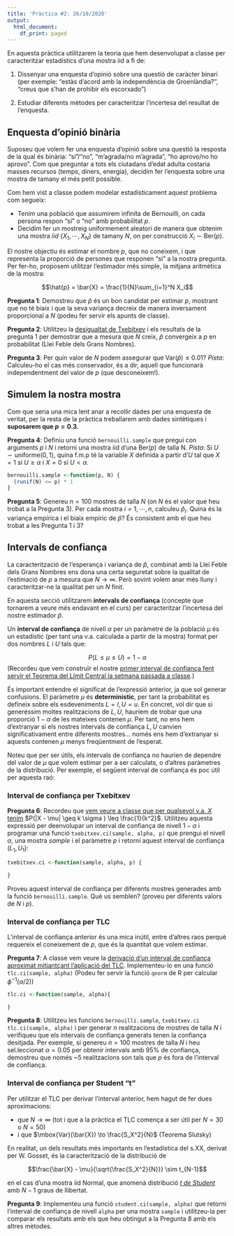 ```yaml
---
title: 'Pràctica #2: 26/10/2020'
output:
  html_document:
    df_print: paged
---
```


En aquesta pràctica utilitzarem la teoria que hem desenvolupat a classe per caracteritzar 
estadístics d'una mostra iid a fi de:

1. Dissenyar una enquesta d'opinió sobre una questió de caràcter binari (per exemple: "estàs d'acord amb la independència de Groenlàndia?", "creus que s'han de prohibir els escorxado")

2. Estudiar diferents mètodes per caracteritzar l'incertesa del resultat de l'enquesta.


## Enquesta d'opinió binària

Suposeu que volem fer una enquesta d'opinió sobre una questió la resposta de la qual és binària: "sí"/"no", "m'agrada/no m'agrada", "ho aprovo/no ho aprovo". Com que preguntar a tots els ciutadans
d'edat adulta costaria masses recursos (temps, diners, energia), decidim fer l'enquesta sobre una
mostra de tamany el més petit possible.

Com hem vist a classe podem modelar estadísticament aquest problema com segueix:

- Tenim una població que assumirem infinita de Bernouilli, on cada persona respon "sí" o "no" amb probabilitat $p$.
- Decidim fer un mostreig uniformement aleatori de manera que obtenim una mostra *iid* $\left\{X_1, \cdots, X_N\right\}$ de tamany $N$, on per construcció $X_i \sim \mbox{Ber}(p)$.

El nostre objectiu és estimar el nombre $p$, que no coneixem, i que representa la 
proporció de persones que responen "sí" a la nostra pregunta. Per fer-ho, proposem
utilitzar l'estimador més simple, la mitjana aritmètica de la mostra:

$$\hat{p} = \bar{X} = \frac{1}{N}\sum_{i=1}^N X_i$$

**Pregunta 1**: Demostreu que $\hat{p}$ és un bon candidat per estimar $p$, mostrant que no té biaix i que la seva variança decreix de manera inversament proporcional a $N$ (podeu fer servir els apunts de classe).

**Pregunta 2**: Utilitzeu la [desigualtat de Txebitxev](https://atibaup.github.io/ModInfer_2020/slides/0_Intro/0_1_Repas_probabilitat.html#67) i els resultats  de la pregunta 1 per demostrar que a mesura que $N$ creix, $\hat{p}$ convergeix a $p$ en probabilitat (Llei Feble dels Grans Nombres).

**Pregunta 3**: Per quin valor de $N$ podem assegurar que $\mbox{Var}(\hat{p}) \leq 0.01$? *Pista*: Calculeu-ho el cas més conservador, és a dir, aquell que funcionarà independentment del valor de $p$ (que desconeixem!).


## Simulem la nostra mostra

Com que seria una mica lent anar a recollir dades per una enquesta de veritat, per la resta de la pràctica treballarem amb dades sintètiques i **suposarem que $p = 0.3$**.

**Pregunta 4**: Definiu una funció `bernouilli.sample` que pregui con arguments $p$ i $N$ i retorni una mostra iid d'una $\mbox{Ber}(p)$ de talla N. *Pista*: Si $U \sim \mbox{uniforme}(0, 1)$, quina f.m.p té la variable $X$ definida a partir d'$U$ tal que $X=1$ si $U \geq \alpha$ i $X=0$ si $U < \alpha$.

```r
bernouilli.sample <-function(p, N) {
  (runif(N) <= p) * 1
}
```

**Pregunta 5**: Genereu $n=100$ mostres de talla $N$ (on $N$ és el valor que heu trobat a la Pregunta 3). Per cada mostra $i=1,\cdots, n$, calculeu  $\hat{p}_i$. Quina és la variança empírica i el biaix empíric de $\hat{p}$? És consistent amb el que heu trobat a les Pregunta 1 i 3?


## Intervals de confiança

La caracterització de l'esperança i variança de $\hat{p}$, combinat amb la Llei Feble dels Grans Nombres  ens dona una certa seguretat sobre la qualitat de l'estimació de $p$ a mesura que $N \to \infty$. Però sovint volem anar més lluny i caracteritzar-ne la qualitat per un $N$ finit. 

En aquesta secció utilitzarem **intervals de confiança** (concepte que tornarem a veure més endavant en el curs) per caracteritzar l'incertesa del nostre estimador $\hat{p}$.

Un **interval de confiança** de nivell $\alpha$ per un paràmetre de la població $\mu$ és un estadístic (per tant una v.a. calculada a partir de la mostra) format per dos nombres $L$ i $U$ tals que:

$$P(L \leq \mu \leq U) = 1 - \alpha$$
(Recordeu que vem construïr el nostre [primer interval de confiança fent servir el Teorema del Límit Central la setmana passada a classe](https://atibaup.github.io/ModInfer_2020/slides/0_Intro/0_2_Intro_stats.html#36).)

És important entendre el significat de l'expressió anterior, ja que sol generar confusions. El paràmetre $\mu$ és **deterministic**, per tant la probabilitat es defineix sobre els esdeveniments $L=l, U=u$. En concret, vol dir que si generéssim moltes realitzacions de $L, U$, hauriem de trobar que una proporció $1 - \alpha$ de les mateixes contenen $\mu$. Per tant, no ens hem d'extranyar si 
els nostres intervals de confiança $L, U$ canvien significativament entre diferents mostres... només ens hem d'extranyar si aquests contenen $\mu$ menys freqüentment de l'esperat.

Noteu que per ser útils, els intervals de confiança no haurien de dependre del valor de $\mu$ que volem estimar per a ser calculats, o d'altres paràmetres de la distribució. Per exemple, el següent interval de confiança és poc útil per aquesta raó:

### Interval de confiança per Txebitxev

**Pregunta 6**: Recordeu que [vem veure a classe  que per qualsevol v.a. $X$ tenim](https://atibaup.github.io/ModInfer_2020/slides/0_Intro/0_1_Repas_probabilitat.html#67) $P(|X - \mu| \geq k \sigma ) \leq \frac{1}{k^2}$. Utilitzeu aquesta expressió
per deenvolupar un interval de confiança de nivell $1-\alpha$ i programar una funció `txebitxev.ci(sample, alpha, p)` que prengui el nivell $\alpha$, una mostra $sample$ i el paràmetre $p$ i retorni aquest interval de confiança $(L_1, U_1)$:

```r
txebitxev.ci <-function(sample, alpha, p) {

}
```

Proveu aquest interval de confiança per diferents mostres generades amb la funció `bernouilli.sample`. Què us semblen? (proveu per diferents valors de $N$ i $p$).

### Interval de confiança per TLC

L'interval de confiança anterior és una mica inútil, entre d'altres raos perquè requereix el coneixement de $p$, que és la quantitat que volem estimar.

**Pregunta 7**: A classe vem veure la [derivació d'un interval de confiança aproximat mitjantçant l'aplicació del TLC](https://atibaup.github.io/ModInfer_2020/slides/0_Intro/0_2_Intro_stats.html#36). Implementeu-lo en una funció `tlc.ci(sample, alpha)` (Podeu fer servir la funció `qnorm` de R per calcular $\phi^{-1}(\alpha/2)$)

```r
tlc.ci <-function(sample, alpha){

}
```

**Pregunta 8**: Utilitzeu les funcions `bernouilli.sample`, `txebitxev.ci` `tlc.ci(sample, alpha)` i per generar $n$ realitzacions de mostres de talla $N$ i verifiqueu que els intervals de confiança generats tenen la confiança desitjada. Per exemple, si genereu $n=100$ mostres de talla $N$ i heu sel.leccionat $\alpha=0.05$ per obtenir intervals amb 95% de confiança, demostreu que només ~5 realitzacions son tals que $p$ és fora de l'interval de confiança.


### Interval de confiança per Student "t"

Per utilitzar el TLC per derivar l'interval anterior, hem hagut de fer dues aproximacions:

- que $N \to \infty$ (tot i que a la pràctica el TLC comença a ser útil per $N=30$ o $N=50$)
- i que $\mbox{Var}(\bar{X}) \to \frac{S_X^2}{N}$ (Teorema Slutsky)

En realitat, un dels resultats més importants en l'estadística del s.XX, derivat per W. Gosset, és la caracterització de la distribució de

$$\frac{\bar{X} - \mu}{\sqrt{\frac{S_X^2}{N}}} \sim t_{N-1}$$

en el cas d'una mostra iid Normal, que anomenà distribució [*t de Student*](https://en.wikipedia.org/wiki/Student%27s_t-distribution) amb $N-1$ graus de llibertat.

**Pregunta 9**: Implementeu una funció `student.ci(sample, alpha)` que retorni l'interval de confiança de nivell `alpha` per una mostra `sample` i utilitzeu-la 
per comparar els resultats amb els que heu obtingut a la Pregunta 8 amb els altres mètodes.